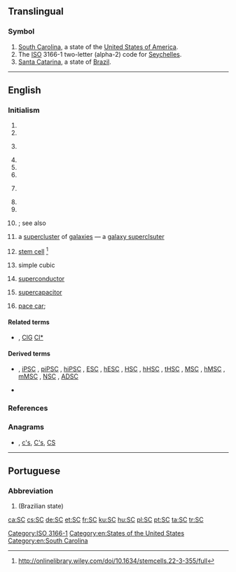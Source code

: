 {{also|Sc|S.C.|sc.|.sc}}
==Translingual==

===Symbol===
{{head|mul|symbol}}

# [[South Carolina]], a state of the [[United States of America]].
# The [[ISO]] 3166-1 two-letter (alpha-2) code for [[Seychelles]].
# [[Santa Catarina]], a state of [[Brazil]].

[[Category:ISO 3166-1]]

----

==English==

===Initialism===
{{rfc-header|Initialism}}
{{en-initialism}}

# {{initialism of|Superior Court|lang=en}}
# {{initialism of|Supreme Court|lang=en}}
# {{initialism of|StarCraft|lang=en}} {{gloss|a strategy [[PC]] game}}
# {{initialism of|status conference|Status Conference|lang=en}}
# {{initialism of|Settlement Conference|lang=en}}
# {{initialism of|[[small|Small]] [[claims|Claims]]|lang=en}}
# {{initialism of|State College|lang=en}} {{gloss|as used with proper names}}
# {{initialism of|Senior Counsel|lang=en}}
# {{initialism of|w:Security Council of the United Nations|Security Council of the United Nations|lang=en}}
# {{initialism of|South Carolina|lang=en}}; see also {{l|en|S.C.}}
# {{lb|en|astronomy}} a [[supercluster]] of [[galaxies]] &mdash; a [[galaxy superclsuter]]
# {{lb|en|biology}} [[stem cell]] <ref> http://onlinelibrary.wiley.com/doi/10.1634/stemcells.22-3-355/full </ref>
# {{lb|en|crystallography}} simple cubic
# {{lb|en|physics}} [[superconductor]]
# {{lb|en|physics}} [[supercapacitor]]
# {{lb|en|motorsports}} [[pace car]]; {{abbreviation of|lang=en|safety car}}

====Related terms====
* {{sense|galaxy supercluster}} {{l|en|Cl}} , [[ClG]] [[Cl*]]

====Derived terms====
* {{sense|stem cell}} {{l|en|PSC}} , [[iPSC]] , [[piPSC]] , [[hiPSC]] , [[ESC]] , [[hESC]] , [[HSC]] , [[hHSC]] , [[tHSC]] , [[MSC]] , [[hMSC]] , [[mMSC]] , [[NSC]] , [[ADSC]]
* {{sense|safety car}} {{l|en|VSC}}

===References===
<references/>

===Anagrams===
* {{l|en|Cs}} , [[c's#English|c's]], [[C's#English|C's]], [[CS#English|CS]]

[[Category:en:States of the United States]]
[[Category:en:South Carolina]]

----

==Portuguese==

===Abbreviation===
{{rfc-header|Abbreviation}}
{{head|pt|abbreviation}}

# {{abbreviation of|Santa Catarina|lang=pt}} (Brazilian state)

[[ca:SC]]
[[cs:SC]]
[[de:SC]]
[[et:SC]]
[[fr:SC]]
[[ku:SC]]
[[hu:SC]]
[[pl:SC]]
[[pt:SC]]
[[ta:SC]]
[[tr:SC]]